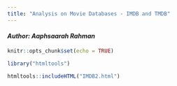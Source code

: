 ---
title: "Analysis on Movie Databases - IMDB and TMDB"
---
#### *Author: Aaphsaarah Rahman*
```{r setup, include=FALSE}
knitr::opts_chunk$set(echo = TRUE)
```


```{r, echo=FALSE, out.width='90%', out.height='100%'}  
library("htmltools")

htmltools::includeHTML("IMDB2.html")
 
``` 
  
  
  
  
                    
                         